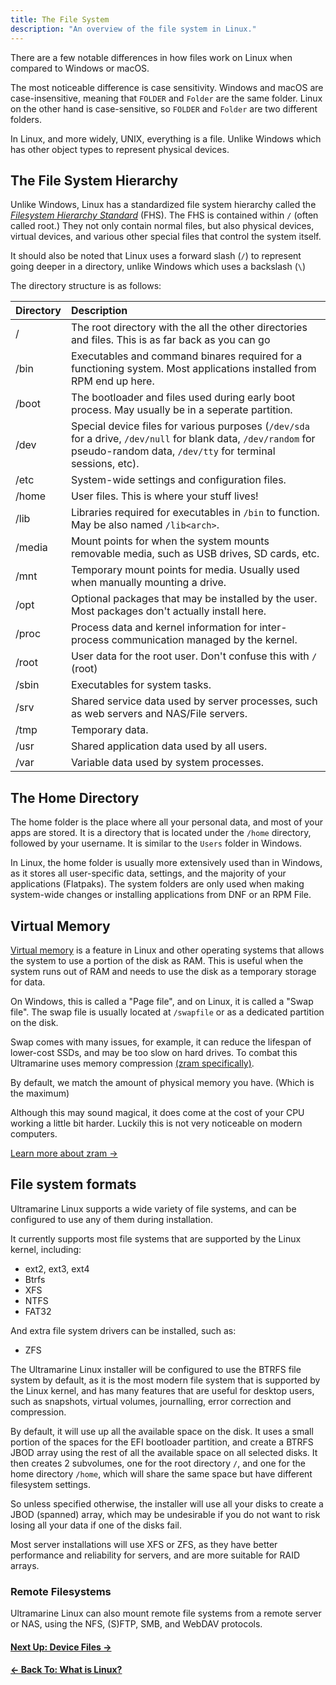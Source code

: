 ```yaml
---
title: The File System
description: "An overview of the file system in Linux."
---
```



There are a few notable differences in how files work on Linux when compared to Windows or macOS.

The most noticeable difference is case sensitivity. Windows and macOS are case-insensitive, meaning that `FOLDER` and `Folder` are the same folder. Linux on the other hand is case-sensitive, so `FOLDER` and `Folder` are two different folders.

In Linux, and more widely, UNIX, everything is a file. Unlike Windows which has other object types to represent physical devices.

## The File System Hierarchy

Unlike Windows, Linux has a standardized file system hierarchy called the [*Filesystem Hierarchy Standard*](https://en.wikipedia.org/wiki/Filesystem_Hierarchy_Standard) (FHS). The FHS is contained within `/` (often called root.) They not only contain normal files, but also physical devices, virtual devices, and various other special files that control the system itself.

It should also be noted that Linux uses a forward slash (`/`) to represent going deeper in a directory, unlike Windows which uses a backslash (`\`)

The directory structure is as follows:

| Directory | Description                                                                                                                                                                  |
| :-------- | :--------------------------------------------------------------------------------------------------------------------------------------------------------------------------- |
| /         | The root directory with the all the other directories and files. This is as far back as you can go                                                                           |
| /bin      | Executables and command binares required for a functioning system. Most applications installed from RPM end up here.                                                         |
| /boot     | The bootloader and files used during early boot process. May usually be in a seperate partition.                                                                             |
| /dev      | Special device files for various purposes (`/dev/sda` for a drive, `/dev/null` for blank data, `/dev/random` for pseudo-random data, `/dev/tty` for terminal sessions, etc). |
| /etc      | System-wide settings and configuration files.                                                                                                                                |
| /home     | User files. This is where your stuff lives!                                                                                                                                  |
| /lib      | Libraries required for executables in `/bin` to function. May be also named `/lib<arch>`.                                                                                    |
| /media    | Mount points for when the system mounts removable media, such as USB drives, SD cards, etc.                                                                                  |
| /mnt      | Temporary mount points for media. Usually used when manually mounting a drive.                                                                                               |
| /opt      | Optional packages that may be installed by the user. Most packages don't actually install here.                                                                              |
| /proc     | Process data and kernel information for inter-process communication managed by the kernel.                                                                                   |
| /root     | User data for the root user. Don't confuse this with `/` (root)                                                                                                              |
| /sbin     | Executables for system tasks.                                                                                                                                                |
| /srv      | Shared service data used by server processes, such as web servers and NAS/File servers.                                                                                      |
| /tmp      | Temporary data.                                                                                                                                                              |
| /usr      | Shared application data used by all users.                                                                                                                                   |
| /var      | Variable data used by system processes.                                                                                                                                      |

## The Home Directory

The home folder is the place where all your personal data, and most of your apps are stored. It is a directory that is located under the `/home` directory, followed by your username. It is similar to the `Users` folder in Windows.

In Linux, the home folder is usually more extensively used than in Windows, as it stores all user-specific data, settings, and the majority of your applications (Flatpaks). The system folders are only used when making system-wide changes or installing applications from DNF or an RPM File.

## Virtual Memory

[Virtual memory](https://en.wikipedia.org/wiki/Virtual_memory) is a feature in Linux and other operating systems that allows the system to use a portion of the disk as RAM. This is useful when the system runs out of RAM and needs to use the disk as a temporary storage for data.

On Windows, this is called a "Page file", and on Linux, it is called a "Swap file". The swap file is usually located at `/swapfile` or as a dedicated partition on the disk.

Swap comes with many issues, for example, it can reduce the lifespan of lower-cost SSDs, and may be too slow on hard drives. To combat this Ultramarine uses memory compression [(zram specifically)](https://en.wikipedia.org/wiki/Zram).

By default, we match the amount of physical memory you have. (Which is the maximum)

Although this may sound magical, it does come at the cost of your CPU working a little bit harder. Luckily this is not very noticeable on modern computers.

[Learn more about zram →](https://en.wikipedia.org/wiki/Zram)

## File system formats

Ultramarine Linux supports a wide variety of file systems, and can be configured to use any of them during installation.

It currently supports most file systems that are supported by the Linux kernel, including:

- ext2, ext3, ext4
- Btrfs
- XFS
- NTFS
- FAT32

And extra file system drivers can be installed, such as:

- ZFS

The Ultramarine Linux installer will be configured to use the BTRFS file system by default, as it is the most modern file system that is supported by the Linux kernel, and has many features that are useful for desktop users, such as snapshots, virtual volumes, journalling, error correction and compression.

By default, it will use up all the available space on the disk. It uses a small portion of the spaces for the EFI bootloader partition, and create a BTRFS JBOD array using the rest of all the available space on all selected disks.
It then creates 2 subvolumes, one for the root directory `/`, and one for the home directory `/home`, which will share the same space but have different filesystem settings.

So unless specified otherwise, the installer will use all your disks to create a JBOD (spanned) array, which may be undesirable if you do not want to risk losing all your data if one of the disks fail.

Most server installations will use XFS or ZFS, as they have better performance and reliability for servers, and are more suitable for RAID arrays.

### Remote Filesystems

Ultramarine Linux can also mount remote file systems from a remote server or NAS, using the NFS, (S)FTP, SMB, and WebDAV protocols.

#### [Next Up: Device Files →](../linux/devicefiles)

#### [← Back To: What is Linux?](../linux/overview)
